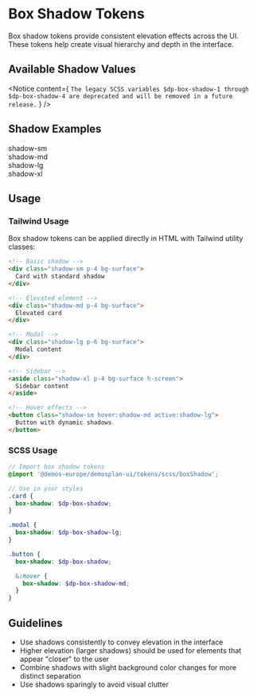 
<Meta title="Design Tokens/Box Shadow"/>

# Box Shadow Tokens

Box shadow tokens provide consistent elevation effects across the UI. These tokens help create visual hierarchy and depth in the interface.

## Available Shadow Values

<Table
  headers={['Description', 'Tailwind Class', 'SCSS Variable', 'Use Case']}
  rows={[
    ["Default shadow", "shadow-sm", "$dp-box-shadow-sm", "Cards, buttons, dropdowns"],
    ["Medium shadow", "shadow-md", "$dp-box-shadow-md", "Elevated cards, active buttons"],
    ["Large shadow", "shadow-lg", "$dp-box-shadow-lg", "Modals, popovers"],
    ["Extra large shadow", "shadow-xl", "$dp-box-shadow-xl", "Full-width/height elements (sidebars, bottom bars)"]
  ]}
/>

<Notice content={
  `The legacy SCSS variables $dp-box-shadow-1 through $dp-box-shadow-4 are deprecated and will be removed in a future release.`
} />

## Shadow Examples

<div className="flex flex-wrap gap-6 p-4">
  <div className="w-10 h-10 bg-surface shadow-sm flex items-center justify-center">shadow-sm</div>
  <div className="w-10 h-10 bg-surface shadow-md flex items-center justify-center">shadow-md</div>
  <div className="w-10 h-10 bg-surface shadow-lg flex items-center justify-center">shadow-lg</div>
  <div className="w-10 h-10 bg-surface shadow-xl flex items-center justify-center">shadow-xl</div>
</div>

## Usage

### Tailwind Usage

Box shadow tokens can be applied directly in HTML with Tailwind utility classes:

```html
<!-- Basic shadow -->
<div class="shadow-sm p-4 bg-surface">
  Card with standard shadow
</div>

<!-- Elevated element -->
<div class="shadow-md p-4 bg-surface">
  Elevated card
</div>

<!-- Modal -->
<div class="shadow-lg p-6 bg-surface">
  Modal content
</div>

<!-- Sidebar -->
<aside class="shadow-xl p-4 bg-surface h-screen">
  Sidebar content
</aside>

<!-- Hover effects -->
<button class="shadow-sm hover:shadow-md active:shadow-lg">
  Button with dynamic shadows
</button>
```

### SCSS Usage

```scss
// Import box shadow tokens
@import '@demos-europe/demosplan-ui/tokens/scss/boxShadow';

// Use in your styles
.card {
  box-shadow: $dp-box-shadow;
}

.modal {
  box-shadow: $dp-box-shadow-lg;
}

.button {
  box-shadow: $dp-box-shadow;

  &:hover {
    box-shadow: $dp-box-shadow-md;
  }
}
```

## Guidelines

- Use shadows consistently to convey elevation in the interface
- Higher elevation (larger shadows) should be used for elements that appear "closer" to the user
- Combine shadows with slight background color changes for more distinct separation
- Use shadows sparingly to avoid visual clutter
